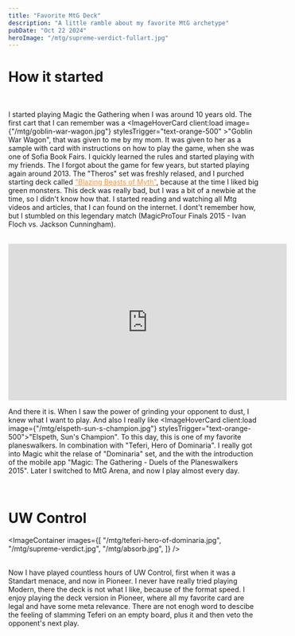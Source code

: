 ```yaml
---
title: "Favorite MtG Deck"
description: "A little ramble about my favorite MtG archetype"
pubDate: "Oct 22 2024"
heroImage: "/mtg/supreme-verdict-fullart.jpg"
---
```



# **How it started**

<br />

I started playing Magic the Gathering when I was around 10 years old. The first cart that I can remember was a <ImageHoverCard client:load image={"/mtg/goblin-war-wagon.jpg"} stylesTrigger="text-orange-500" >"Goblin War Wagon"</ImageHoverCard>,
that was given to me by my mom. It was given to her as a sample with card with instructions on how to play the game, when she was one of Sofia Book Fairs. I
quickly learned the rules and started playing with my friends. The I forgot about the game for few years, but started playing again around 2013. The
"Theros" set was freshly relased, and I purched starting deck called <a style="color: #fb923c" href="https://mtg.fandom.com/wiki/Theros/Intro_packs#Blazing_Beasts_of_Myth">"Blazing Beasts of Myth"</a>,
because at the time I liked big green monsters. This deck was really bad, but I was a bit of a newbie at the time, so I didn't know how that. I started
reading and watching all Mtg videos and articles, that I can found on the internet. I dont't remember how, but I stumbled on this legendary match (MagicProTour Finals 2015 - Ivan Floch vs. Jackson Cunningham).

<br />
<iframe
  width="560"
  height="315"
  src="https://www.youtube.com/embed/M8vq7GxCg2o?si=p9SQwRtta4iSyI8y"
  title="Pro Tour Magic 2015 Finals - Ivan Floch vs. Jackson Cunningham"
  frameborder="0"
  allow="accelerometer; autoplay; clipboard-write; encrypted-media; gyroscope; picture-in-picture; web-share"
  referrerpolicy="strict-origin-when-cross-origin"
  allowfullscreen
  style={{ margin: "0 auto" }}
></iframe>
<br />

And there it is. When I saw the power of grinding your opponent to dust, I knew what I want to play. And also I really like <ImageHoverCard client:load image={"/mtg/elspeth-sun-s-champion.jpg"} stylesTrigger="text-orange-500">"Elspeth, Sun's Champion"</ImageHoverCard>.
To this day, this is one of my favorite planeswalkers. In combination with "Teferi, Hero of Dominaria".
I really got into Magic whit the relase of "Dominaria" set, and the with the introduction of the mobile app "Magic: The Gathering - Duels of the Planeswalkers 2015".
Later I switched to MtG Arena, and now I play almost every day.

<br />

# **UW Control**

<ImageContainer
  images={[
    "/mtg/teferi-hero-of-dominaria.jpg",
    "/mtg/supreme-verdict.jpg",
    "/mtg/absorb.jpg",
  ]}
/>

<br />
Now I have played countless hours of UW Control, first when it was a Standart menace, and now in Pioneer. I never have really tried playing Modern, there the deck is not what I like, because of the format speed.
I enjoy playing the deck version in Pioneer, where all my favorite card are legal and have some meta relevance. 
There are not enogh word to descibe the feeling of slamming Teferi on an empty board, plus it and then <ImageHoverCard client:load image={"/mtg/dovins-veto.jpg"} stylesTrigger="text-orange-500">veto</ImageHoverCard> the opponent's next play.
